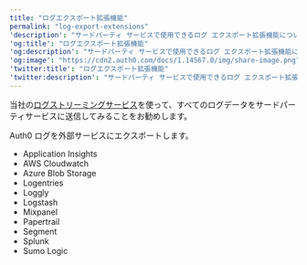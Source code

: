 ---
title: "ログエクスポート拡張機能"
permalink: "log-export-extensions"
'description': "サードパーティ サービスで使用できるログ エクスポート拡張機能について説明します。"
'og:title': "ログエクスポート拡張機能"
'og:description': "サードパーティ サービスで使用できるログ エクスポート拡張機能について説明します。"
'og:image': "https://cdn2.auth0.com/docs/1.14567.0/img/share-image.png"
'twitter:title': "ログエクスポート拡張機能"
'twitter:description': "サードパーティ サービスで使用できるログ エクスポート拡張機能について説明します。"
---

<Callout icon="file-lines" color="#0EA5E9" iconType="regular">

当社の[ログストリーミングサービス](/ja-jp/customize/log-streams)を使って、すべてのログデータをサードパーティサービスに送信してみることをお勧めします。

</Callout>

Auth0 ログを外部サービスにエクスポートします。

* Application Insights
* AWS Cloudwatch
* Azure Blob Storage
* Logentries
* Loggly
* Logstash
* Mixpanel
* Papertrail
* Segment
* Splunk
* Sumo Logic